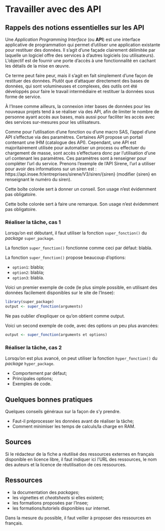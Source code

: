 # Travailler avec des API

<!-- ## Tâches concernées et recommandations -->

<!-- Quelques détails sur la tâche dont il s'agit -->

<!-- ::: {.recommandation data-latex=""} -->

<!-- Dire en 4-5 lignes comment il est recommandé de procéder: -->

<!-- * le ou les *package*(*s*) dont l'usage est recommandé; si on recommande plusieurs *packages*, expliquer comment choisir lequel (en fonction de la taille des données, du format...) -->
<!-- * les *packages* dont l'usage est déconseillé;  -->
<!-- * les autres points de méthode essentiels. -->

<!-- ::: -->

## Rappels des notions essentielles sur les API

Une *Application Programming Interface* (ou **API**) est une interface applicative de programmation qui permet d'utiliser une application existante pour restituer des données. Il s'agit d'une façade clairement délimitée par laquelle un logiciel offre des services à d'autres logiciels (ou utilisateurs). L'objectif est de fournir une porte d'accès à une fonctionnalité en cachant les détails de la mise en œuvre. 

Ce terme peut faire peur, mais il s'agit en fait simplement d'une façon de restituer des données. Plutôt que d'attaquer directement des bases de données, qui sont volumineuses et complexes, des outils ont été développés pour faire le travail intermédiaire et restituer la données sous forme de service.

À l'Insee comme ailleurs, la connexion inter bases de données pour les nouveaux projets tend à se réaliser via des API, afin de limiter le nombre de personne ayant accès aux bases, mais aussi pour faciliter les accès avec des services sur-mesures pour les utilisateurs.

Comme pour l'utilisation d'une fonction ou d'une macro SAS, l'appel d'une API s'effectue via des paramètres.
Certaines API propose un portail contenant une IHM (catalogue des API). Cependant, une API est majoritairement utilisée pour automatiser un process ou effectuer du chargement de masse, sont accès s'effectuera donc par l'utilisation d'une url contenant les paramètres.  Ces paramètres sont à renseigner pour compléter l'url du service.
Prenons l'exemple de l'API Sirene, l'url a utiliser pour avoir des informations sur un siren est : https://api.insee.fr/entreprises/sirene/V3/siren/{siren} (modifier {siren} en renseignant le numéro du siren).


 

::: {.conseil data-latex=""}

Cette boîte colorée sert à donner un conseil. Son usage n'est évidemment pas obligatoire.

:::

::: {.remarque data-latex=""}

Cette boîte colorée sert à faire une remarque. Son usage n'est évidemment pas obligatoire.

:::

### Réaliser la tâche, cas 1

Lorsqu'on est débutant, il faut utiliser la fonction `super_fonction()` du *package* `super_package`.

La fonction `super_fonction()` fonctionne comme ceci par défaut: blabla.

La fonction `super_fonction()` propose beaucoup d'options:

* `option1`: blabla;
* `option2`: blabla;
* `option3`: blabla.

Voici un premier exemple de code (le plus simple possible, en utilisant des données facilement disponibles sur le site de l'Insee):

```r
library(super_package)
output <- super_fonction(arguments)
```

Ne pas oublier d'expliquer ce qu'on obtient comme output.

Voici un second exemple de code, avec des options un peu plus avancées:

```r
output <- super_fonction(arguments et options)
```


### Réaliser la tâche, cas 2

Lorsqu'on est plus avancé, on peut utiliser la fonction `hyper_fonction()` du *package* `hyper_package`.

* Comportement par défaut;
* Principales options;
* Exemples de code.

## Quelques bonnes pratiques

Quelques conseils généraux sur la façon de s'y prendre.

* Faut-il préprocesser les données avant de réaliser la tâche;
* Comment minimiser les temps de calculs/la charge en RAM.

## Sources

Si le rédacteur de la fiche a réutilisé des ressources externes en français disponible en licence libre, il faut indiquer ici l'URL des ressources, le nom des auteurs et la licence de réutilisation de ces ressources.

## Ressources

* la documentation des *packages*;
* les vignettes et *cheatsheets* si elles existent;
* les formations proposées par l'Insee;
* les formations/tutoriels disponibles sur internet.

Dans la mesure du possible, il faut veiller à proposer des ressources en français.
